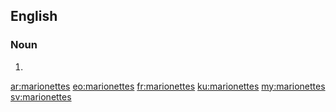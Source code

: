 ==English==

===Noun===
{{head|en}}

# {{plural of|marionette}}

[[ar:marionettes]]
[[eo:marionettes]]
[[fr:marionettes]]
[[ku:marionettes]]
[[my:marionettes]]
[[sv:marionettes]]